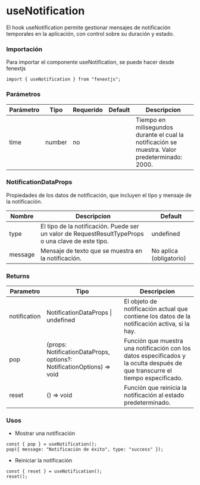 # useNotification

El hook useNotification permite gestionar mensajes de notificación temporales en la aplicación, con control sobre su duración y estado.

### Importación

Para importar el componente useNotification, se puede hacer desde fenextjs

```tsx copy
import { useNotification } from "fenextjs";
```

### Parámetros

| Parámetro | Tipo | Requerido | Default | Descripcion |
| --------- | ---- | --------- | ------- | ----------- |
| time | number | no |  | Tiempo en milisegundos durante el cual la notificación se muestra. Valor predeterminado: 2000. |

### NotificationDataProps

Propiedades de los datos de notificación, que incluyen el tipo y mensaje de la notificación.

| Nombre | Descripcion | Default |
| --- | --- | --- |
| type | El tipo de la notificación. Puede ser un valor de RequestResultTypeProps o una clave de este tipo. | undefined |
| message | Mensaje de texto que se muestra en la notificación. | No aplica (obligatorio) |
### Returns

| Parametro | Tipo | Descripcion |
| --------- | ---- | ----------- |
| notification | NotificationDataProps \| undefined  | El objeto de notificación actual que contiene los datos de la notificación activa, si la hay. |
| pop | (props: NotificationDataProps, options?: NotificationOptions) =\> void  | Función que muestra una notificación con los datos especificados y la oculta después de que transcurre el tiempo especificado. |
| reset | () =\> void  | Función que reinicia la notificación al estado predeterminado. |
### Usos

- Mostrar una notificación

```tsx copy
const { pop } = useNotification();
pop({ message: "Notificación de éxito", type: "success" });
```

- Reiniciar la notificación

```tsx copy
const { reset } = useNotification();
reset();
```

